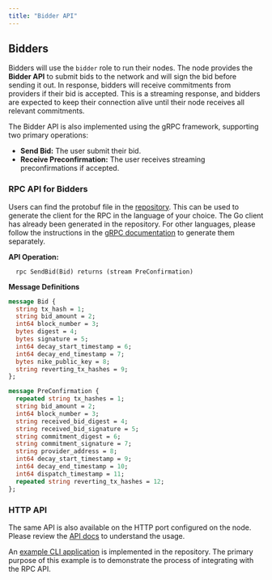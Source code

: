 ```yaml
---
title: "Bidder API"
---
```


## **Bidders**

Bidders will use the `bidder` role to run their nodes. The node provides the **Bidder API** to submit bids to the network and will sign the bid before sending it out. In response, bidders will receive commitments from providers if their bid is accepted. This is a streaming response, and bidders are expected to keep their connection alive until their node receives all relevant commitments.

The Bidder API is also implemented using the gRPC framework, supporting two primary operations:

- **Send Bid:** The user submit their bid.
- **Receive Preconfirmation:** The user receives streaming preconfirmations if accepted.

### **RPC API for Bidders**

Users can find the protobuf file in the [repository](https://github.com/primev/mev-commit/blob/main/p2p/rpc/bidderapi/v1/bidderapi.proto). This can be used to generate the client for the RPC in the language of your choice. The Go client has already been generated in the repository. For other languages, please follow the instructions in the [gRPC documentation](https://grpc.io/docs/languages/) to generate them separately.

**API Operation:**

```
  rpc SendBid(Bid) returns (stream PreConfirmation)
```

**Message Definitions**

```protobuf
message Bid {
  string tx_hash = 1;
  string bid_amount = 2;
  int64 block_number = 3;
  bytes digest = 4;
  bytes signature = 5;
  int64 decay_start_timestamp = 6;
  int64 decay_end_timestamp = 7;
  bytes nike_public_key = 8;
  string reverting_tx_hashes = 9;
};

message PreConfirmation {
  repeated string tx_hashes = 1;
  string bid_amount = 2;
  int64 block_number = 3;
  string received_bid_digest = 4;
  string received_bid_signature = 5;
  string commitment_digest = 6;
  string commitment_signature = 7;
  string provider_address = 8;
  int64 decay_start_timestamp = 9;
  int64 decay_end_timestamp = 10;
  int64 dispatch_timestamp = 11;
  repeated string reverting_tx_hashes = 12;
};
```

### **HTTP API**

The same API is also available on the HTTP port configured on the node. Please review the [API docs](/api-reference/bidder/sendbid) to understand the usage.

An [example CLI application](https://github.com/primev/mev-commit/blob/main/p2p/examples/biddercli) is implemented in the repository. The primary purpose of this example is to demonstrate the process of integrating with the RPC API.

